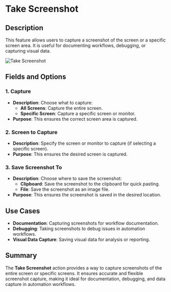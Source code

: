 # Take Screenshot  

## Description

This feature allows users to capture a screenshot of the screen or a specific screen area. It is useful for documenting workflows, debugging, or capturing visual data.  

![Take Screenshot](../../../assets/workstation/take-screenshot.png)  

## Fields and Options  

### 1. **Capture** 

- **Description**: Choose what to capture:  
  - **All Screens**: Capture the entire screen.  
  - **Specific Screen**: Capture a specific screen or monitor.  
- **Purpose**: This ensures the correct screen area is captured.  

### 2. **Screen to Capture** 

- **Description**: Specify the screen or monitor to capture (if selecting a specific screen).  
- **Purpose**: This ensures the desired screen is captured.  

### 3. **Save Screenshot To** 

- **Description**: Choose where to save the screenshot:  
  - **Clipboard**: Save the screenshot to the clipboard for quick pasting.  
  - **File**: Save the screenshot as an image file.  
- **Purpose**: This ensures the screenshot is saved in the desired location.  

## Use Cases

- **Documentation**: Capturing screenshots for workflow documentation.  
- **Debugging**: Taking screenshots to debug issues in automation workflows.  
- **Visual Data Capture**: Saving visual data for analysis or reporting.  

## Summary  

The **Take Screenshot** action provides a way to capture screenshots of the entire screen or specific screens. It ensures accurate and flexible screenshot capture, making it ideal for documentation, debugging, and data capture in automation workflows.